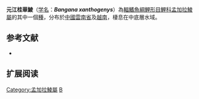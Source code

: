 {{Speciesbox
| name = 元江桂華鯪
| image = 
| status = NE
| status_system = IUCN3.1
| genus = Bangana
| species = xanthogenys
| authority = Pellegrin & Chevey, 1936
| synonyms = *''Altigena dorsoarcus''<br /><small>Mai, 1978</small>
*''Labeo xanthogenys''<br /><small>Pellegrin & Chevey, 1936</small>
*''Sinilabeo decorus xanthogenys''<br /><small>Pellegrin & Chevey, 1936</small>
*''Sinilabeo xanthogenys''<br /><small>Pellegrin & Chevey, 1936</small>
}}

'''元江桂華鯪'''（[[学名|学名]]：'''''Bangana xanthogenys'''''）為[[輻鰭魚綱|輻鰭魚綱]][[鯉形目|鯉形目]][[鯉科|鯉科]][[孟加拉鯪屬|孟加拉鯪屬]]的其中一個[[種|種]]，分布於[[中國|中國]][[雲南省|雲南省]]及[[越南|越南]]，棲息在中底層水域。

== 参考文献 ==
*{{FishBase_species|genus=Bangana|species=xanthogenys|year=2011|month=12}}

== 扩展阅读 ==
{{refbegin}}
{{wikispecies-inline|Bangana xanthogenys|元江桂華鯪}}
{{refend}}
{{Taxonbar|from=Q3755307}}

[[Category:孟加拉鯪屬|Category:孟加拉鯪屬]]
[[Category:1936年描述的鱼类|B]]